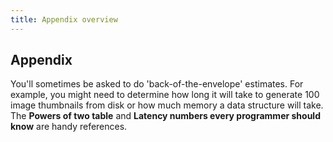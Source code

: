 ```yaml
---
title: Appendix overview
---
```


## Appendix

You'll sometimes be asked to do 'back-of-the-envelope' estimates. For example, you might need to determine how long it will take to generate 100 image thumbnails from disk or how much memory a data structure will take. The **Powers of two table** and **Latency numbers every programmer should know** are handy references.
